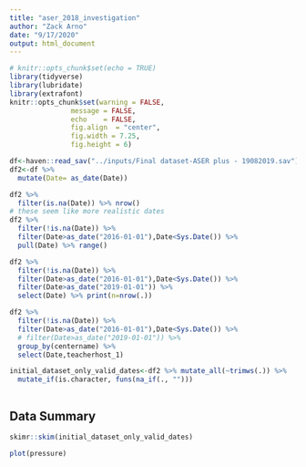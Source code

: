 ```yaml
---
title: "aser_2018_investigation"
author: "Zack Arno"
date: "9/17/2020"
output: html_document
---
```


```r
# knitr::opts_chunk$set(echo = TRUE)
library(tidyverse)
library(lubridate)
library(extrafont)
knitr::opts_chunk$set(warning = FALSE,
               message = FALSE,
               echo    = FALSE,
               fig.align  = "center",
               fig.width = 7.25,
               fig.height = 6)


```

<style type="text/css"> 
code, pre { 
    font-family: Fira Code, Iosevka, Hack, monospace; 
} 
</style>

```r

df<-haven::read_sav("../inputs/Final dataset-ASER plus - 19082019.sav")
df2<-df %>% 
  mutate(Date= as_date(Date))

df2 %>% 
  filter(is.na(Date)) %>% nrow()
# these seem like more realistic dates
df2 %>% 
  filter(!is.na(Date)) %>% 
  filter(Date>as_date("2016-01-01"),Date<Sys.Date()) %>% 
  pull(Date) %>% range()

df2 %>% 
  filter(!is.na(Date)) %>% 
  filter(Date>as_date("2016-01-01"),Date<Sys.Date()) %>% 
  filter(Date>as_date("2019-01-01")) %>% 
  select(Date) %>% print(n=nrow(.))

df2 %>% 
  filter(!is.na(Date)) %>% 
  filter(Date>as_date("2016-01-01"),Date<Sys.Date()) %>% 
  # filter(Date>as_date("2019-01-01")) %>% 
  group_by(centername) %>% 
  select(Date,teacherhost_1) 

initial_dataset_only_valid_dates<-df2 %>% mutate_all(~trimws(.)) %>% 
  mutate_if(is.character, funs(na_if(., ""))) 



```

## Data Summary


```r
skimr::skim(initial_dataset_only_valid_dates)
```



```r
plot(pressure)
```


